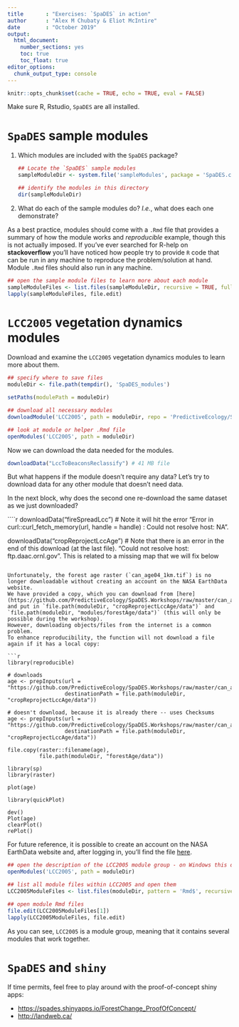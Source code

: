 ```yaml
---
title       : "Exercises: `SpaDES` in action"
author      : "Alex M Chubaty & Eliot McIntire"
date        : "October 2019"
output: 
  html_document: 
    number_sections: yes
    toc: true
    toc_float: true
editor_options: 
  chunk_output_type: console
---
```


```r
knitr::opts_chunk$set(cache = TRUE, echo = TRUE, eval = FALSE)
```

Make sure R, Rstudio, `SpaDES` are all installed.

# `SpaDES` sample modules

1.  Which modules are included with the `SpaDES` package?

    ```r
    ## Locate the `SpaDES` sample modules
    sampleModuleDir <- system.file('sampleModules', package = 'SpaDES.core')
    
    ## identify the modules in this directory
    dir(sampleModuleDir)
```

2. What do each of the sample modules do? *I.e.*, what does each one demonstrate?

As a best practice, modules should come with a `.Rmd` file that provides a summary of how the module works and *reproducible* example, though this is not actually imposed.
If you've ever searched for R-help on **stackoverflow** you'll have noticed how people try to provide `R` code that can be run in any machine to reproduce the problem/solution at hand.
Module `.Rmd` files should also run in any machine.

```r
## open the sample module files to learn more about each module
sampleModuleFiles <- list.files(sampleModuleDir, recursive = TRUE, full.names = TRUE)
lapply(sampleModuleFiles, file.edit)
```

# `LCC2005` vegetation dynamics modules

Download and examine the `LCC2005` vegetation dynamics modules to learn more about them.

```r
## specify where to save files
moduleDir <- file.path(tempdir(), 'SpaDES_modules')

setPaths(modulePath = moduleDir)

## download all necessary modules
downloadModule('LCC2005', path = moduleDir, repo = 'PredictiveEcology/SpaDES-modules', overwrite = TRUE)

## look at module or helper .Rmd file
openModules('LCC2005', path = moduleDir) 
```

Now we can download the data needed for the modules.

```r
downloadData("LccToBeaconsReclassify") # 41 MB file
```

But what happens if the module doesn't require any data?
Let's try to download data for any other module that doesn't need data. 

In the next block, why does the second one re-download the same dataset as we just downloaded?

````r

downloadData("fireSpreadLcc") # Note it will hit the error "Error in curl::curl_fetch_memory(url, handle = handle) : Could not resolve host: NA".

downloadData("cropReprojectLccAge") # Note that there is an error in the end of this download (at the last file). "Could not resolve host: ftp.daac.ornl.gov". This is related to a missing map that we will fix below
```

Unfortunately, the forest age raster (`can_age04_1km.tif`) is no longer downloadable without creating an account on the NASA EarthData website.
We have provided a copy, which you can download from [here](https://github.com/PredictiveEcology/SpaDES.Workshops/raw/master/can_age04_1km.tif) and put in `file.path(moduleDir, "cropReprojectLccAge/data")` and `file.path(moduleDir, "modules/forestAge/data")` (this will only be possible during the workshop).
However, downloading objects/files from the internet is a common problem.
To enhance reproducibility, the function will not download a file again if it has a local copy:

```r
library(reproducible)

# downloads
age <- prepInputs(url = "https://github.com/PredictiveEcology/SpaDES.Workshops/raw/master/can_age04_1km.tif",
                  destinationPath = file.path(moduleDir, "cropReprojectLccAge/data"))

# doesn't download, because it is already there -- uses Checksums
age <- prepInputs(url = "https://github.com/PredictiveEcology/SpaDES.Workshops/raw/master/can_age04_1km.tif",
                  destinationPath = file.path(moduleDir, "cropReprojectLccAge/data"))

file.copy(raster::filename(age),
          file.path(moduleDir, "forestAge/data"))

library(sp)
library(raster)

plot(age)

library(quickPlot)

dev()
Plot(age)
clearPlot()
rePlot()
```

For future reference, it is possible to create an account on the NASA EarthData website and, after logging in, you'll find the file [here](https://daac.ornl.gov/NACP/guides/NA_Tree_Age.html).  

```r
## open the description of the LCC2005 module group - on Windows this doesn't work because of an Rstudio issue, instead the message provides the lines to copy and paste
openModules('LCC2005', path = moduleDir) 

## list all module files within LCC2005 and open them
LCC2005ModuleFiles <- list.files(moduleDir, pattern = 'Rmd$', recursive = TRUE, full.names = TRUE)

## open module Rmd files
file.edit(LCC2005ModuleFiles[1])
lapply(LCC2005ModuleFiles, file.edit)
```
  
As you can see, `LCC2005` is a module group, meaning that it contains several modules that work together.

# `SpaDES` and `shiny`

If time permits, feel free to play around with the proof-of-concept shiny apps:

- <https://spades.shinyapps.io/ForestChange_ProofOfConcept/>
- <http://landweb.ca/>

